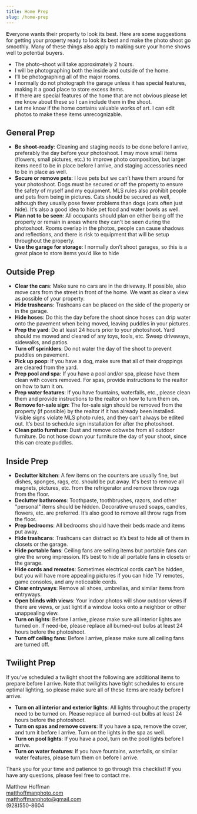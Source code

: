 ```yaml
---
title: Home Prep
slug: /home-prep
---
```

**E**veryone wants their property to look its best. Here are some suggestions for getting your property ready to look its best and make the photo shoot go smoothly. Many of these things also apply to making sure your home shows well to potential buyers.  
- The photo-shoot will take approximately 2 hours.
- I will be photographing both the inside and outside of the home.
- I’ll be photographing all of the major rooms.
- I normally do not photograph the garage unless it has special features, making it a good place to store excess items. 
- If there are special features of the home that are not obvious please let me know about these so I can include them in the shoot.
- Let me know if the home contains valuable works of art. I can edit photos to make these items unrecognizable.
## General Prep
- **Be shoot-ready**: Cleaning and staging needs to be done before I arrive, preferably the day
before your photoshoot. I may move small items (flowers, small pictures, etc.) to improve photo
composition, but larger items need to be in place before I arrive, and staging accessories need to be
in place as well.
- **Secure or remove pets**: I love pets but we can’t have them around for your photoshoot. Dogs
must be secured or off the property to ensure the safety of myself and my equipment. MLS rules also
prohibit people and pets from being in pictures. Cats should be secured as well, although they usually
pose fewer problems than dogs (cats often just hide). It's also a good idea to hide pet food and water
bowls as well.
- **Plan not to be seen**: All occupants should plan on either being off the property or remain in
areas where they can't be seen during the photoshoot. Rooms overlap in the photos, people can
cause shadows and reflections, and there is risk to equipment that will be setup throughout the
property.
- **Use the garage for storage**: I normally don’t shoot garages, so this is a great place to store
items you’d like to hide
## Outside Prep
- **Clear the cars**: Make sure no cars are in the driveway. If possible, also move cars from the
street in front of the home. We want as clear a view as possible of your property.
- **Hide trashcans**: Trashcans can be placed on the side of the property or in the garage.
- **Hide hoses**: Do this the day before the shoot since hoses can drip water onto the pavement
when being moved, leaving puddles in your pictures.
- **Prep the yard**: Do at least 24 hours prior to your photoshoot. Yard should me mowed and
cleared of any toys, tools, etc. Sweep driveways, sidewalks, and patios.
- **Turn off sprinklers**: Do not water the day of the shoot to prevent puddles on pavement.
- **Pick up poop**: If you have a dog, make sure that all of their droppings are cleared from the yard.
- **Prep pool and spa**: If you have a pool and/or spa, please have them clean with covers
removed. For spas, provide instructions to the realtor on how to turn it on.
- **Prep water features**: If you have fountains, waterfalls, etc., please clean them and provide
instructions to the realtor on how to turn them on.
- **Remove for-sale sign**: The for-sale sign should be removed from the property (if possible) by
the realtor if it has already been installed. Visible signs violate MLS photo rules, and they can’t always
be edited out. It’s best to schedule sign installation for after the photoshoot.
- **Clean patio furniture**: Dust and remove cobwebs from all outdoor furniture. Do not hose down
your furniture the day of your shoot, since this can create puddles.
## Inside Prep
- **Declutter kitchen**: A few items on the counters are usually fine, but dishes, sponges, rags, etc.
should be put away. It's best to remove all magnets, pictures, etc. from the refrigerator and remove
throw rugs from the floor.
- **Declutter bathrooms**: Toothpaste, toothbrushes, razors, and other "personal" items should be
hidden. Decorative unused soaps, candles, flowers, etc. are preferred. It’s also good to remove all
throw rugs from the floor.
- **Prep bedrooms**: All bedrooms should have their beds made and items put away.
- **Hide trashcans**: Trashcans can distract so it’s best to hide all of them in closets or the garage.
- **Hide portable fans**: Ceiling fans are selling items but portable fans can give the wrong
impression. It’s best to hide all portable fans in closets or the garage.
- **Hide cords and remotes**: Sometimes electrical cords can’t be hidden, but you will have more
appealing pictures if you can hide TV remotes, game consoles, and any noticeable cords.
- **Clear entryways**: Remove all shoes, umbrellas, and similar items from entryways.
- **Open blinds with views**: Your indoor photos will show outdoor views if there are views, or just
light if a window looks onto a neighbor or other unappealing view.
- **Turn on lights**: Before I arrive, please make sure all interior lights are turned on. If need-be,
please replace all burned-out bulbs at least 24 hours before the photoshoot.
- **Turn off ceiling fans**: Before I arrive, please make sure all ceiling fans are turned off.
## Twilight Prep
If you’ve scheduled a twilight shoot the following are additional items to prepare before I arrive. Note
that twilights have tight schedules to ensure optimal lighting, so please make sure all of these items
are ready before I arrive.
- **Turn on all interior and exterior lights**: All lights throughout the property need to be turned
on. Please replace all burned-out bulbs at least 24 hours before the photoshoot.
- **Turn on spas and remove covers**: If you have a spa, remove the cover, and turn it before I
arrive. Turn on the lights in the spa as well.
- **Turn on pool lights**: If you have a pool, turn on the pool lights before I arrive.
- **Turn on water features**: If you have fountains, waterfalls, or similar water features, please turn
them on before I arrive.

Thank you for your time and patience to go through this checklist! If you have any questions, please
feel free to contact me.

Matthew Hoffman  
[matthoffmanphoto.com](matthoffmanphoto.com)  
matthoffmanphoto@gmail.com  
(928)550-8604